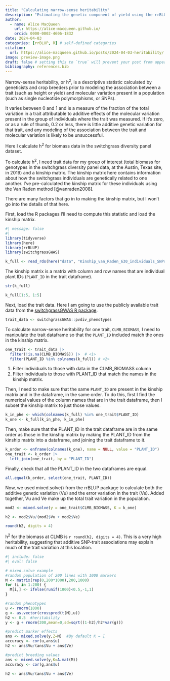 ```yaml
---
title: "Calculating narrow-sense heritability"
description: "Estimating the genetic component of yield using the rrBLUP package on common bean yield data from the CDBN"
author:
  - name: Alice MacQueen
    url: https://alice-macqueen.github.io/
    orcid: 0000-0002-4606-1832
date: 2024-04-03
categories: [rrBLUP, R] # self-defined categories
citation: 
  url: https://alice-macqueen.github.io/posts/2024-04-03-heritability/
image: preview-image.png
draft: false # setting this to `true` will prevent your post from appearing on your listing page until you're ready!
bibliography: references.bib
---
```


Narrow-sense heritability, or h^2^, is a descriptive statistic calculated by geneticists and crop breeders prior to modeling the association between a trait (such as height or yield) and molecular variation present in a population (such as single nucleotide polymorphisms, or SNPs).

It varies between 0 and 1 and is a measure of the fraction of the total variation in a trait attributable to additive effects of the molecular variation present in the group of individuals where the trait was measured. If it's zero, or as a rule of thumb, 0.2 or less, there is little additive genetic variation for that trait, and any modeling of the association between the trait and molecular variation is likely to be unsuccessful.

Here I calculate h^2^ for biomass data in the switchgrass diversity panel dataset.

To calculate h^2^, I need trait data for my group of interest (total biomass for genotypes in the switchgrass diversity panel data, at the Austin, Texas site, in 2019) and a kinship matrix. The kinship matrix here contains information about how the switchgrass individuals are genetically related to one another. I've pre-calculated the kinship matrix for these individuals using the Van Raden method [@vanraden2008].

There are many factors that go in to making the kinship matrix, but I won't go into the details of that here.

First, load the R packages I'll need to compute this statistic and load the kinship matrix.

```r
#| message: false
#| 
library(tidyverse)
library(here)
library(rrBLUP)
library(switchgrassGWAS)

k_full <- read_rds(here("data", "Kinship_van_Raden_630_individuals_SNPs_r2_20percent.rds"))
```

The kinship matrix is a matrix with column and row names that are individual plant IDs (`PLANT_ID` in the trait dataframe).

```r
str(k_full)

k_full[1:5, 1:5]
```

Next, load the trait data. Here I am going to use the publicly available trait data from the [switchgrassGWAS R package](https://alice-macqueen.github.io/switchgrassGWAS/).

```r
trait_data <- switchgrassGWAS::pvdiv_phenotypes
```

To calculate narrow-sense heritability for one trait, `CLMB_BIOMASS`, I need to manipulate the trait dataframe so that the `PLANT_ID` included match the ones in the kinship matrix.

```r
one_trait <- trait_data |> 
  filter(!is.na(CLMB_BIOMASS)) |>  # <1>
  filter(PLANT_ID %in% colnames(k_full)) # <2>
```

1.  Filter individuals to those with data in the CLMB_BIOMASS column
2.  Filter individuals to those with PLANT_ID that match the names in the kinship matrix.

Then, I need to make sure that the same `PLANT_ID` are present in the kinship matrix and in the dataframe, in the same order. To do this, first I find the numerical values of the column names that are in the trait dataframe, then I subset the kinship matrix to just those values.

```r
k_in_phe <- which(colnames(k_full) %in% one_trait$PLANT_ID)
k_one <- k_full[k_in_phe, k_in_phe]
```

Then, make sure that the PLANT_ID in the trait dataframe are in the same order as those in the kinship matrix by making the PLANT_ID from the kinship matrix into a dataframe, and joining the trait dataframe to it.

```r
k_order <- enframe(colnames(k_one), name = NULL, value = "PLANT_ID")
one_trait <- k_order |> 
  left_join(one_trait, by = "PLANT_ID")
```

Finally, check that all the PLANT_ID in the two dataframes are equal.

```r
all.equal(k_order, select(one_trait, PLANT_ID))
```

Now, we used mixed.solve() from the rrBLUP package to calculate both the additive genetic variation (Vu) and the error variation in the trait (Ve). Added together, Vu and Ve make up the total trait variation in the population.

```r

mod2 <- mixed.solve(y = one_trait$CLMB_BIOMASS, K = k_one)

h2 <- mod2$Vu/(mod2$Vu + mod2$Ve)

round(h2, digits = 4)
```

h^2^ for the biomass at CLMB is `r round(h2, digits = 4)`. This is a very high heritability, suggesting that additive SNP-trait associations may explain much of the trait variation at this location.

```r
#| include: false
#| eval: false

# mixed.solve example
#random population of 200 lines with 1000 markers
M <- matrix(rep(0,200*1000),200,1000)
for (i in 1:200) {
  M[i,] <- ifelse(runif(1000)<0.5,-1,1)
}

#random phenotypes
u <- rnorm(1000)
g <- as.vector(crossprod(t(M),u))
h2 <- 0.5  #heritability
y <- g + rnorm(200,mean=0,sd=sqrt((1-h2)/h2*var(g)))

#predict marker effects
ans <- mixed.solve(y,Z=M)  #By default K = I
accuracy <- cor(u,ans$u)
h2 <- ans$Vu/(ans$Vu + ans$Ve)

#predict breeding values
ans <- mixed.solve(y,K=A.mat(M))
accuracy <- cor(g,ans$u)

h2 <- ans$Vu/(ans$Vu + ans$Ve)
```

